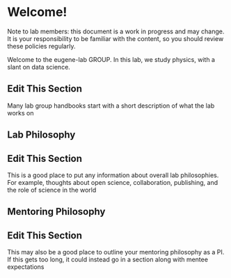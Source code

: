 <!-- NOTE: do not re-name this file!  It has to be called index.qmd -->
<!-- https://www.youtube.com/watch?v=ad-1P11O5a4 -->

# Welcome! {.unnumbered}

::: callout-note
Note to lab members: this document is a work in progress and may change.
It is your responsibility to be familiar with the content, so you should review these policies regularly.
:::

Welcome to the eugene-lab GROUP.
In this lab, we study physics, with a slant on data science.

::: callout-important
## Edit This Section

Many lab group handbooks start with a short description of what the lab works on
:::

## Lab Philosophy

::: callout-important
## Edit This Section

This is a good place to put any information about overall lab philosophies.
For example, thoughts about open science, collaboration, publishing, and the role of science in the world
:::

## Mentoring Philosophy

::: callout-important
## Edit This Section

This may also be a good place to outline your mentoring philosophy as a PI.
If this gets too long, it could instead go in a section along with mentee expectations
:::
